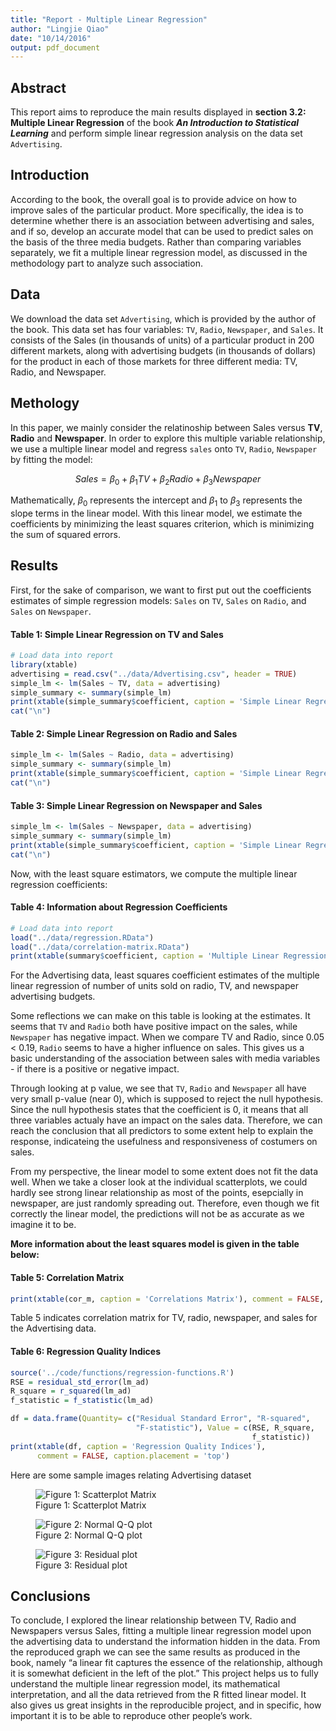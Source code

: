 ```yaml
---
title: "Report - Multiple Linear Regression"
author: "Lingjie Qiao"
date: "10/14/2016"
output: pdf_document
---
```


## Abstract
This report aims to reproduce the main results displayed in **section 3.2: Multiple Linear Regression** of the book **_An Introduction to Statistical Learning_** and perform simple linear regression analysis on the data set `Advertising`.

## Introduction
According to the book, the overall goal is to provide advice on how to improve sales of the particular product. More specifically, the idea is to determine whether there is an association between advertising and sales, and if so, develop an accurate model that can be used to predict sales on the basis of the three media budgets. Rather than comparing variables separately, we fit a multiple linear regression model, as discussed in the methodology part to analyze such association.


## Data
We download the data set `Advertising`, which is provided by the author of the book. This data set has four variables: `TV`, `Radio`, `Newspaper`, and `Sales`. It consists of the Sales (in thousands of units) of a particular product in 200 different markets, along with advertising budgets (in thousands of dollars) for the product in each of those markets for three different media: TV, Radio, and Newspaper.

## Methology
In this paper, we mainly consider the relatinoship between Sales versus **TV**, **Radio** and **Newspaper**. In order to explore this multiple variable relationship, we use a multiple linear model and regress `sales` onto `TV`, `Radio`, `Newspaper` by fitting the model:

$$Sales = \beta_{0} + \beta_{1} TV + \beta_{2} Radio + \beta_{3} Newspaper $$

Mathematically, $\beta_0$ represents the intercept and $\beta_1$ to $\beta_3$ represents the slope terms in the linear model.
With this linear model, we estimate the coefficients by minimizing the least squares criterion, which is minimizing the sum of squared errors.

## Results

First, for the sake of comparison, we want to first put out the coefficients estimates of simple regression models: `Sales` on `TV`, `Sales` on `Radio`, and `Sales` on `Newspaper`. 

#### Table 1: Simple Linear Regression on TV and Sales

```r
# Load data into report
library(xtable)
advertising = read.csv("../data/Advertising.csv", header = TRUE)
simple_lm <- lm(Sales ~ TV, data = advertising)
simple_summary <- summary(simple_lm)
print(xtable(simple_summary$coefficient, caption = 'Simple Linear Regression on TV and Sales'), comment = FALSE, caption.placement = 'top')
cat("\n")
```

#### Table 2: Simple Linear Regression on Radio and Sales

```r
simple_lm <- lm(Sales ~ Radio, data = advertising)
simple_summary <- summary(simple_lm)
print(xtable(simple_summary$coefficient, caption = 'Simple Linear Regression on Radio and Sales'), comment = FALSE, caption.placement = 'top')
cat("\n")
```


#### Table 3: Simple Linear Regression on Newspaper and Sales

```r
simple_lm <- lm(Sales ~ Newspaper, data = advertising)
simple_summary <- summary(simple_lm)
print(xtable(simple_summary$coefficient, caption = 'Simple Linear Regression on Newspaper and Sales'), comment = FALSE, caption.placement = 'top')
cat("\n")
```


Now, with the least square estimators, we compute the multiple linear regression coefficients:



#### Table 4: Information about Regression Coefficients

```r
# Load data into report
load("../data/regression.RData")
load("../data/correlation-matrix.RData")
print(xtable(summary$coefficient, caption = 'Multiple Linear Regression Coefficients'), comment = FALSE, caption.placement = 'top')
```

For the Advertising data, least squares coefficient estimates of the multiple linear regression of number of units sold on radio, TV, and newspaper advertising budgets.

Some reflections we can make on this table is looking at the estimates. It seems that `TV` and `Radio` both have positive impact on the sales, while `Newspaper` has negative impact. When we compare TV and Radio, since 0.05 < 0.19, `Radio` seems to have a higher influence on sales. This gives us a basic understanding of the association between sales with media variables - if there is a positive or negative impact.

Through looking at p value, we see that `TV`, `Radio` and `Newspaper` all  have very small p-value (near 0), which is supposed to reject the null hypothesis. Since the null hypothesis states that the coefficient is 0, it means that all three variables actualy have an impact on the sales data. Therefore, we can reach the conclusion that all predictors to some extent help to explain the response, indicateing the usefulness and responsiveness of costumers on sales.

From my perspective, the linear model to some extent does not fit the data well. When we take a closer look at the individual scatterplots, we could hardly see strong linear relationship as most of the points, esepcially in newspaper, are just randomly spreading out. Therefore, even though we fit correctly the linear model, the predictions will not be as accurate as we imagine it to be.


**More information about the least squares model is given in the table below:**

#### Table 5: Correlation Matrix

```r
print(xtable(cor_m, caption = 'Correlations Matrix'), comment = FALSE, caption.placement = 'top')
```

Table 5 indicates correlation matrix for TV, radio, newspaper, and sales for the Advertising data.



#### Table 6: Regression Quality Indices

```r
source('../code/functions/regression-functions.R')
RSE = residual_std_error(lm_ad)
R_square = r_squared(lm_ad)
f_statistic = f_statistic(lm_ad)

df = data.frame(Quantity= c("Residual Standard Error", "R-squared",
                            "F-statistic"), Value = c(RSE, R_square,
                                                      f_statistic))
print(xtable(df, caption = 'Regression Quality Indices'), 
      comment = FALSE, caption.placement = 'top')
```


Here are some sample images relating Advertising dataset

![Figure 1: Scatterplot Matrix](../images/scatterplot-matrix.png)

![Figure 2: Normal Q-Q plot](../images/normal-qq-plot.png)

![Figure 3: Residual plot](../images/residual-plot.png)


## Conclusions
To conclude, I explored the linear relationship between TV, Radio and Newspapers versus Sales, fitting a multiple linear regression model upon the advertising data to understand the information hidden in the data. From the reproduced graph we can see the same results as produced in the book, namely "a linear fit captures the essence of the relationship, although it is somewhat deficient in the left of the plot." This project helps us to fully understand the multiple linear regression model, its mathematical interpretation, and all the data retrieved from the R fitted linear model. It also gives us great insights in the reproducible project, and in specific, how important it is to be able to reproduce other people's work.


